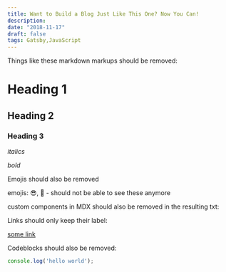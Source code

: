 ```yaml
---
title: Want to Build a Blog Just Like This One? Now You Can!
description:
date: "2018-11-17"
draft: false
tags: Gatsby,JavaScript
---
```


Things like these markdown markups should be removed:

# Heading 1

## Heading 2

### Heading 3

_italics_

*bold*

Emojis should also be removed

emojis: 😎, 🍺 - should not be able to see these anymore

custom components in MDX should also be removed in the resulting txt:

<SomeCustomComponent/>

Links should only keep their label:

[some link](https://www.google.com)

Codeblocks should also be removed:

```javascript
console.log('hello world');
```

